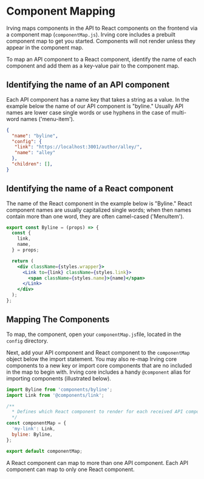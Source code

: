 <Meta title="Components|Component Mapping" />

# Component Mapping

Irving maps components in the API to React components on the frontend via a component map (`componentMap.js`). Irving core includes a prebuilt component map to get you started. Components will not render unless they appear in the component map.

To map an API component to a React component, identify the name of each component and add them as a key-value pair to the component map.

## Identifying the name of an API component

Each API component has a name key that takes a string as a value. In the example below the name of our API component is "byline." Usually API names are lower case single words or use hyphens in the case of multi-word names ('menu-item').

```json
{
  "name": "byline",
  "config": {
   "link": "https://localhost:3001/author/alley/",
   "name": "alley"
  },
  "children": [],
}
```

## Identifying the name of a React component

The name of the React component in the example below is "Byline." React component names are usually capitalized single words; when then names contain more than one word, they are often camel-cased ('MenuItem').

```jsx
export const Byline = (props) => {
  const {
    link,
    name,
  } = props;

  return (
    <div className={styles.wrapper}>
      <Link to={link} className={styles.link}>
        <span className={styles.name}>{name}</span>
      </Link>
    </div>
  );
};
```
## Mapping The Components

To map, the component, open your `componentMap.js`file, located in the `config` directory.

Next, add your API component and React component to the `componentMap` object below the import statement. You may also re-map Irving core components to a new key or import core components that are no included in the map to begin with. Irving core includes a handy `@component` alias for importing components (illustrated below).

```js
import Byline from 'components/byline';
import Link from '@components/link';

/**
  * Defines which React component to render for each received API component.
  */
const componentMap = {
  'my-link': Link,
  byline: Byline,
};

export default componentMap;
```

A React component can map to more than one API component. Each API component can map to only one React component.
